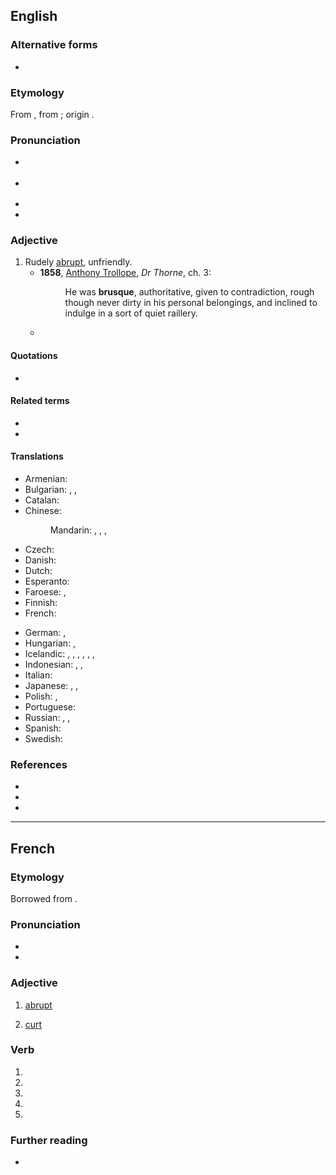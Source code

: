 {{also|Brusque|brusqué}}
==English==

===Alternative forms===
* {{l|en|brusk}}

===Etymology===
From {{bor|en|fr|brusque}}, from {{der|en|it|brusco||rude, sharp, sour}}; origin {{unk|en|nocap=1}}.

===Pronunciation===
* {{a|UK}} {{IPA|/bɹuːsk/|/bɹʊsk/|/bɹʌsk/|lang=en}}
* {{a|US}} {{IPA|/bɹʌsk/|lang=en}}
* {{audio|en-us-brusque.ogg|Audio (US)|lang=en}}
* {{rhymes|ʌsk|lang=en}}

===Adjective===
{{en-adj|er|more}}

# Rudely [[abrupt]], unfriendly.
#* '''1858''', [[w:Anthony_Trollope|Anthony Trollope]], ''Dr Thorne'', ch. 3:
#*: He was '''brusque''', authoritative, given to contradiction, rough though never dirty in his personal belongings, and inclined to indulge in a sort of quiet raillery.
#* {{quote-web|lang=en|author=Alex McLevy|title=Game Of Thrones suffers the fog of war in the battle against the dead (newbies)|url=https://tv.avclub.com/game-of-thrones-suffers-the-fog-of-war-in-the-battle-ag-1834367999|work={{w|The A.V. Club}}|date=28 April 2019|passage=When Dany showed up to throw the Night King off his steed and send him plunging to earth, it was at least a coherent action, which the '''brusque''' dragon-grappling prior to it failed to convey.}}

====Quotations====
* {{seemoreCites|lang=en}}

====Related terms====
* {{l|en|brusquely}}
* {{l|en|brusqueness}}

====Translations====
{{trans-top|rudely abrupt, unfriendly}}
* Armenian: {{t+|hy|բռի}}
* Bulgarian: {{t+|bg|груб}}, {{t+|bg|ря́зък}}, {{t+|bg|безцеремо́нен}}
* Catalan: {{t|ca|brusc}}
* Chinese:
*: Mandarin: {{t+|cmn|唐突|tr=tángtū|sc=Hani}}, {{t+|cmn|粗暴|tr=cūbào|sc=Hani}}, {{t+|cmn|無禮|sc=Hani}}, {{t+|cmn|无礼|tr=wúlǐ|sc=Hani}}
* Czech: {{t|cs|bryskní}}
* Danish: {{t|da|brysk}}
* Dutch: {{t+|nl|bruusk}}
* Esperanto: {{t|eo|abrupta}}
* Faroese: {{t|fo|kvettorðaður}}, {{t|fo|hvassorðaður}}
* Finnish: {{t+|fi|töykeä}}
* French: {{t+|fr|brusque}}
{{trans-mid}}
* German: {{t+|de|brüskierend}}, {{t+|de|brüsk}}
* Hungarian: {{t+|hu|nyers}}, {{t+|hu|durva}}
* Icelandic: {{t|is|þurr á manninn}}, {{t|is|þurr á manninn}}, {{t|is|stuttur í spuna}}, {{t+|is|stuttaralegur}}, {{t+|is|hranalegur}}, {{t|is|byrstur}}, {{t+|is|ruddalegur}}
* Indonesian: {{t+|id|serampangan}}, {{t+|id|kasar}}, {{t+|id|hantam kromo}}
* Italian: {{t+|it|brusco}}
* Japanese: {{t|ja|素っ気ない|tr=そっけない, sokkenai|sc=Jpan}}, {{t|ja|ぶっきら棒|tr=ぶっきらぼうな, bukkirabō na|alt=ぶっきら棒な|sc=Jpan}}, {{t+|ja|無礼|tr=ぶれいな, burei na|alt=無礼な|sc=Jpan}}
* Polish: {{t+|pl|opryskliwy}}, {{t+|pl|szorstki}}
* Portuguese: {{t+|pt|brusco}}
* Russian: {{t+|ru|гру́бый}}, {{t+|ru|ре́зкий}}, {{t+|ru|бесцеремо́нный}}
* Spanish: {{t+|es|brusco}}
* Swedish: {{t+|sv|brysk}}
{{trans-bottom}}

===References===
* {{R:Webster 1913}}
* {{R:Century 1911}}
* {{R:OneLook}}

----

==French==

===Etymology===
Borrowed from {{bor|fr|it|brusco}}.

===Pronunciation===
* {{fr-IPA}}
* {{audio|Fr-brusque.ogg|brusque|lang=fr}}

===Adjective===
{{fr-adj}}

# [[abrupt]] {{gloss|sudden or hasty}}
#: {{syn|fr|abrupt|brutal}}
# [[curt]]

===Verb===
{{head|fr|verb form}}

# {{inflection of|brusquer||1|s|pres|indc|lang=fr}}
# {{inflection of|brusquer||3|s|pres|indc|lang=fr}}
# {{inflection of|brusquer||1|s|pres|subj|lang=fr}}
# {{inflection of|brusquer||3|s|pres|subj|lang=fr}}
# {{inflection of|brusquer||2|s|impr|lang=fr}}

===Further reading===
* {{R:TLFi}}